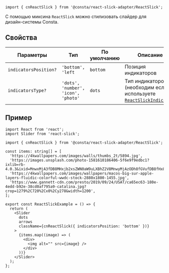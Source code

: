 
```tsx
import { cnReactSlick } from '@consta/react-slick-adapter/ReactSlick';
```

С помощью миксина `ReactSlick` можно стилизовать слайдер для дизайн-системы Consta.

## Свойства

| Параметры             | Тип                                 | По умолчанию | Описание                                                                                                                                                |
| --------------------- | ----------------------------------- | ------------ | ------------------------------------------------------------------------------------------------------------------------------------------------------- |
| `indicatorsPosition?` | `'bottom', 'left`                   | `bottom`     | Позиция индикаторов                                                                                                                                     |
| `indicatorsType?`     | `'dots', 'number', 'icon', 'photo'` | `dots`       | Тип индикаторов (необходим если вы используете [`ReactSlickIndicator`](##LIBS.LIB.STAND/lib:react-slick-adapter/stand:mixs-reactslickindicator-stable)) |

## Пример

```tsx
import React from 'react';
import Slider from 'react-slick';

import { cnReactSlick } from '@consta/react-slick-adapter/ReactSlick';

const items: string[] = [
  'https://4kwallpapers.com/images/walls/thumbs_2t/5894.jpg',
  'https://images.unsplash.com/photo-1581610186406-5f6e9f9edbc1?ixlib=rb-4.0.3&ixid=MnwxMjA3fDB8MHxjb2xsZWN0aW9uLXBhZ2V8MnwyMjAzODh8fGVufDB8fHx8&w=1000&q=80',
  'https://4kwallpapers.com/images/wallpapers/macos-big-sur-apple-layers-fluidic-colorful-wwdc-stock-2880x1800-1455.jpg',
  'https://www.gannett-cdn.com/presto/2019/09/24/USAT/ca65ec63-180e-4edd-b92e-38cd0af795a9-catalina.jpg?crop=1279%2C720%2Cx0%2Cy278&width=1200',
];

export const ReactSlickExample = () => {
  return (
    <Slider
      dots
      arrows
      className={cnReactSlick({ indicatorsPosition: 'bottom' })}
    >
      {items.map((image) => (
        <div>
          <img alt="" src={image} />
        </div>
      ))}
    </Slider>
  );
};
```

<ReactSlickExample />
